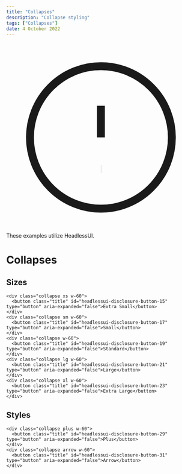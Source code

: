 ---
title: "Collapses"
description: "Collapse styling"
tags: ["Collapses"]
date: 4 October 2022
---

<div className='notification'>
    <svg xmlns="http://www.w3.org/2000/svg" className="h-6 w-6" fill="none" viewBox="0 0 24 24" stroke="currentColor">
        <path strokeLinecap="round" strokeLinejoin="round" strokeWidth={2} d="M12 8v4m0 4h.01M21 12a9 9 0 11-18 0 9 9 0 0118 0z" />
    </svg>
    These examples utilize <Link target="_blank" href="https://headlessui.dev/react/disclosure"><a className='button sm'>HeadlessUI</a></Link>.
</div>

# Collapses

## Sizes

```html-preview
<div class="collapse xs w-60">
  <button class="title" id="headlessui-disclosure-button-15" type="button" aria-expanded="false">Extra Small</button>
</div>
<div class="collapse sm w-60">
  <button class="title" id="headlessui-disclosure-button-17" type="button" aria-expanded="false">Small</button>
</div>
<div class="collapse w-60">
  <button class="title" id="headlessui-disclosure-button-19" type="button" aria-expanded="false">Standard</button>
</div>
<div class="collapse lg w-60">
  <button class="title" id="headlessui-disclosure-button-21" type="button" aria-expanded="false">Large</button>
</div>
<div class="collapse xl w-60">
  <button class="title" id="headlessui-disclosure-button-23" type="button" aria-expanded="false">Extra Large</button>
</div>
```

## Styles

```html-preview
<div class="collapse plus w-60">
  <button class="title" id="headlessui-disclosure-button-29" type="button" aria-expanded="false">Plus</button>
</div>
<div class="collapse arrow w-60">
  <button class="title" id="headlessui-disclosure-button-31" type="button" aria-expanded="false">Arrow</button>
</div>
```
